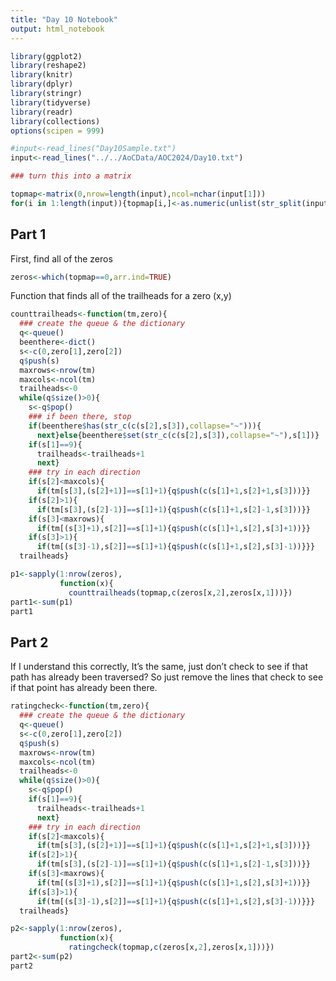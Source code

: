 ```yaml
---
title: "Day 10 Notebook"
output: html_notebook
---
```


```r
library(ggplot2)
library(reshape2)
library(knitr)
library(dplyr)
library(stringr)
library(tidyverse)
library(readr)
library(collections)
options(scipen = 999)
```

```r
#input<-read_lines("Day10Sample.txt")
input<-read_lines("../../AoCData/AOC2024/Day10.txt")

### turn this into a matrix

topmap<-matrix(0,nrow=length(input),ncol=nchar(input[1]))
for(i in 1:length(input)){topmap[i,]<-as.numeric(unlist(str_split(input[i],"")))}
```


## Part 1
First, find all of the zeros

```r
zeros<-which(topmap==0,arr.ind=TRUE)
```

Function that finds all of the trailheads for a zero (x,y)

```r
counttrailheads<-function(tm,zero){
  ### create the queue & the dictionary
  q<-queue()
  beenthere<-dict()
  s<-c(0,zero[1],zero[2])
  q$push(s)
  maxrows<-nrow(tm)
  maxcols<-ncol(tm)
  trailheads<-0
  while(q$size()>0){
    s<-q$pop()
    ### if been there, stop
    if(beenthere$has(str_c(c(s[2],s[3]),collapse="~"))){
      next}else{beenthere$set(str_c(c(s[2],s[3]),collapse="~"),s[1])}
    if(s[1]==9){
      trailheads<-trailheads+1
      next}
    ### try in each direction
    if(s[2]<maxcols){
      if(tm[s[3],(s[2]+1)]==s[1]+1){q$push(c(s[1]+1,s[2]+1,s[3]))}}
    if(s[2]>1){
      if(tm[s[3],(s[2]-1)]==s[1]+1){q$push(c(s[1]+1,s[2]-1,s[3]))}}
    if(s[3]<maxrows){
      if(tm[(s[3]+1),s[2]]==s[1]+1){q$push(c(s[1]+1,s[2],s[3]+1))}}
    if(s[3]>1){
      if(tm[(s[3]-1),s[2]]==s[1]+1){q$push(c(s[1]+1,s[2],s[3]-1))}}}
  trailheads}
```


```r
p1<-sapply(1:nrow(zeros),
           function(x){
             counttrailheads(topmap,c(zeros[x,2],zeros[x,1]))})
part1<-sum(p1)
part1

```
## Part 2
If I understand this correctly, It's the same, just don't check to see if that path has already been traversed?  So just remove the lines that check to see if that point has already been there.


```r
ratingcheck<-function(tm,zero){
  ### create the queue & the dictionary
  q<-queue()
  s<-c(0,zero[1],zero[2])
  q$push(s)
  maxrows<-nrow(tm)
  maxcols<-ncol(tm)
  trailheads<-0
  while(q$size()>0){
    s<-q$pop()
    if(s[1]==9){
      trailheads<-trailheads+1
      next}
    ### try in each direction
    if(s[2]<maxcols){
      if(tm[s[3],(s[2]+1)]==s[1]+1){q$push(c(s[1]+1,s[2]+1,s[3]))}}
    if(s[2]>1){
      if(tm[s[3],(s[2]-1)]==s[1]+1){q$push(c(s[1]+1,s[2]-1,s[3]))}}
    if(s[3]<maxrows){
      if(tm[(s[3]+1),s[2]]==s[1]+1){q$push(c(s[1]+1,s[2],s[3]+1))}}
    if(s[3]>1){
      if(tm[(s[3]-1),s[2]]==s[1]+1){q$push(c(s[1]+1,s[2],s[3]-1))}}}
  trailheads}
```



```r
p2<-sapply(1:nrow(zeros),
           function(x){
             ratingcheck(topmap,c(zeros[x,2],zeros[x,1]))})
part2<-sum(p2)
part2

``` 